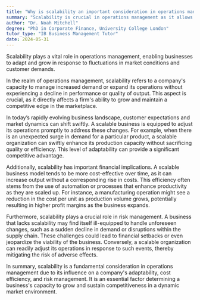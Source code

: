 ```yaml
---
title: "Why is scalability an important consideration in operations management?"
summary: "Scalability is crucial in operations management as it allows businesses to adapt and grow in response to market changes and customer demands."
author: "Dr. Noah Mitchell"
degree: "PhD in Corporate Finance, University College London"
tutor_type: "IB Business Management Tutor"
date: 2024-05-31
---
```


Scalability plays a vital role in operations management, enabling businesses to adapt and grow in response to fluctuations in market conditions and customer demands.

In the realm of operations management, scalability refers to a company's capacity to manage increased demand or expand its operations without experiencing a decline in performance or quality of output. This aspect is crucial, as it directly affects a firm's ability to grow and maintain a competitive edge in the marketplace.

In today’s rapidly evolving business landscape, customer expectations and market dynamics can shift swiftly. A scalable business is equipped to adjust its operations promptly to address these changes. For example, when there is an unexpected surge in demand for a particular product, a scalable organization can swiftly enhance its production capacity without sacrificing quality or efficiency. This level of adaptability can provide a significant competitive advantage.

Additionally, scalability has important financial implications. A scalable business model tends to be more cost-effective over time, as it can increase output without a corresponding rise in costs. This efficiency often stems from the use of automation or processes that enhance productivity as they are scaled up. For instance, a manufacturing operation might see a reduction in the cost per unit as production volume grows, potentially resulting in higher profit margins as the business expands.

Furthermore, scalability plays a crucial role in risk management. A business that lacks scalability may find itself ill-equipped to handle unforeseen changes, such as a sudden decline in demand or disruptions within the supply chain. These challenges could lead to financial setbacks or even jeopardize the viability of the business. Conversely, a scalable organization can readily adjust its operations in response to such events, thereby mitigating the risk of adverse effects.

In summary, scalability is a fundamental consideration in operations management due to its influence on a company's adaptability, cost efficiency, and risk management. It is an essential factor determining a business's capacity to grow and sustain competitiveness in a dynamic market environment.
    